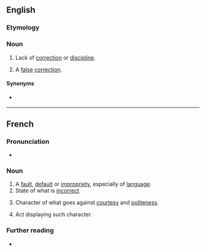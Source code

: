 ==English==

===Etymology===
{{prefix|en|in|correction}}

===Noun===
{{en-noun}}

# Lack of [[correction]] or [[discipline]].
# {{lb|en|neologism}} A [[false]] [[correction]].

====Synonyms====
* {{sense|false correction}} {{l|en|paradiorthosis}}

----

==French==

===Pronunciation===
* {{audio|LL-Q150 (fra)-WikiLucas00-incorrection.wav|Audio|lang=fr}}

===Noun===
{{fr-noun|f}}

# A [[fault]], [[default]] or [[impropriety]], especially of [[language]].
# State of what is [[incorrect]].
# {{lb|fr|dated}} Character of what goes against [[courtesy]] and [[politeness]].
# {{lb|fr|dated}} Act displaying such character.

===Further reading===
* {{R:TLFi}}